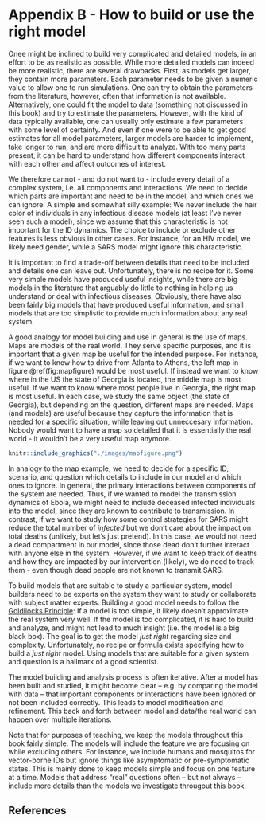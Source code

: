 # Appendix B - How to build or use the right model {#modelcomplexity}


Onee might be inclined to build very complicated and detailed models, in an effort to be as realistic as possible. While more detailed models can indeed be more realistic, there are several drawbacks. First, as models get larger, they contain more parameters. Each parameter needs to be given a numeric value to allow one to run simulations. One can try to obtain the parameters from the literature, however, often that information is not available. Alternatively, one could fit the model to data (something not discussed in this book) and try to estimate the parameters. However, with the kind of data typically available, one can usually only estimate a few parameters with some level of certainty. And even if one were to be able to get good estimates for all model parameters, larger models are harder to implement, take longer to run, and are more difficult to analyze. With too many parts present, it can be hard to understand how different components interact with each other and affect outcomes of interest. 

We therefore cannot - and do not want to - include every detail of a complex system, i.e. all components and interactions. We need to decide which parts are important and need to be in the model, and which ones we can ignore. A simple and somewhat silly example: We never include the hair color of individuals in any infectious disease models (at least I've never seen such a model), since we assume that this characteristic is not important for the ID dynamics. The choice to include or exclude other features is less obvious in other cases. For instance, for an HIV model, we likely need gender, while a SARS model might ignore this characteristic. 

It is important to find a trade-off between details that need to be included and details one can leave out. Unfortunately, there is no recipe for it. Some very simple models have produced useful insights, while there are big models in the literature that arguably do little to nothing in helping us understand or deal with infectious diseases. Obviously, there have also been fairly big models that have produced useful information, and small models that are too simplistic to provide much information about any real system.

A good analogy for model building and use in general is the use of maps. Maps are models of the real world. They serve specific purposes, and it is important that a given map be useful for the intended purpose. For instance, if we want to know how to drive from Atlanta to Athens, the left map in figure \@ref(fig:mapfigure) would be most useful. If instead we want to know where in the US the state of Georgia is located, the middle map is most useful. If we want to know where most people live in Georgia, the right map is most useful. In each case, we study the same object (the state of Georgia), but depending on the question, different maps are needed. Maps (and models) are useful because they capture the information that is needed for a specific situation, while leaving out unneccesary information. Nobody would want to have a map so detailed that it is essentially the real world - it wouldn't be a very useful map anymore.


```r
knitr::include_graphics("./images/mapfigure.png")
```

In analogy to the map example, we need to decide for a specific ID, scenario, and question which details to include in our model and which ones to ignore. In general, the primary interactions between components of the system are needed. Thus, if we wanted to model the transmission dynamics of Ebola, we might need to include deceased infected individuals into the model, since they are known to contribute to transmission. In contrast, if we want to study how some control strategies for SARS might reduce the total number of *infected* but we don't care about the impact on total deaths (unlikely, but let's just pretend). In this case, we would not need a dead compartment in our model, since those dead don't further interact with anyone else in the system. However, if we want to keep track of deaths and how they are impacted by our intervention (likely), we do need to track them - even though dead people are not known to transmit SARS. 

To build models that are suitable to study a particular system, model builders need to be experts on the system they want to study or collaborate with subject matter experts. Building a good model needs to follow the [Goldilocks Principle](https://en.wikipedia.org/wiki/Goldilocks_principle): If a model is too simple, it likely doesn't approximate the real system very well. If the model is too complicated, it is hard to build and analyze, and might not lead to much insight (i.e. the model is a big black box). The goal is to get the model _just right_ regarding size and complexity. Unfortunately, no recipe or formula exists specifying how to build a _just right_ model. Using models that are suitable for a given system and question is a hallmark of a good scientist.

The model building and analysis process is often iterative. After a model has been built and studied, it might become clear -- e.g. by comparing the model with data -- that important components or interactions have been ignored or not been included correctly. This leads to model modification and refinement. This back and forth between model and data/the real world can happen over multiple iterations.


Note that for purposes of teaching, we keep the models throughout this book fairly simple. The models will include the feature we are focusing on while excluding others. For instance, we include humans and mosquitos for vector-borne IDs but ignore things like asymptomatic or pre-symptomatic states. This is mainly done to keep models simple and focus on one feature at a time. Models that address "real" questions often -- but not always -- include more details than the models we investigate througout this book.


## References


